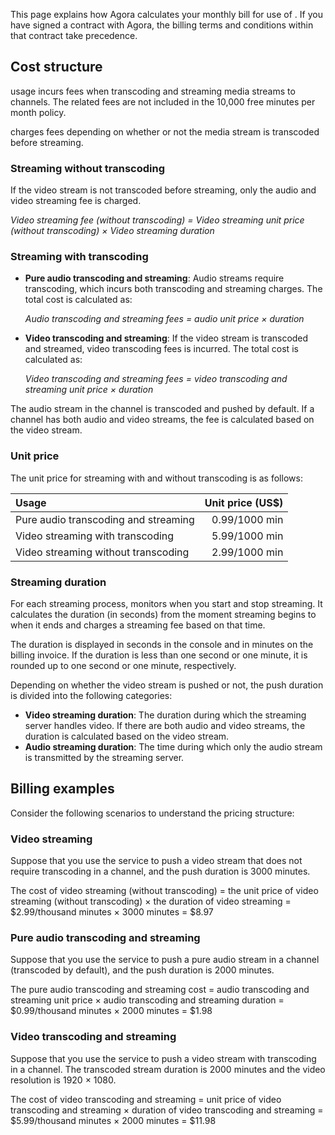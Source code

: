
This page explains how Agora calculates your monthly bill for use of <Vpd k="NAME" />. If you have signed a contract with Agora, the billing terms and conditions within that contract take precedence.

## Cost structure
<Vg k="COMPANY" /> <Vpd k="NAME" /> usage incurs fees when transcoding and streaming media streams to <Vg k="VSDK" /> channels. The related fees are not included in the 10,000 free minutes per month policy.

<Vg k="COMPANY" /> charges fees depending on whether or not the media stream is transcoded before streaming.

### Streaming without transcoding

If the video stream is not transcoded before streaming, only the audio and video streaming fee is charged. 

*Video streaming fee (without transcoding) = Video streaming unit price (without transcoding) × Video streaming duration*

### Streaming with transcoding

- **Pure audio transcoding and streaming**: Audio streams require transcoding, which incurs both transcoding and streaming charges. The total cost is calculated as: 
    
    *Audio transcoding and streaming fees = audio unit price × duration*

- **Video transcoding and streaming**: If the video stream is transcoded and streamed, video transcoding fees is incurred. The total cost is calculated as: 
    
    *Video transcoding and streaming fees = video transcoding and streaming unit price × duration*

<Admonition type="info">
The audio stream in the channel is transcoded and pushed by default.
If a channel has both audio and video streams, the fee is calculated based on the video stream.
</Admonition>

### Unit price

The unit price for streaming with and without transcoding is as follows:

|Usage                                 | Unit price (US$) |
|:--------------------------------------|------------------:|
| Pure audio transcoding and streaming | 0.99/1000 min   |
| Video streaming with transcoding     | 5.99/1000 min   |
| Video streaming without transcoding  | 2.99/1000 min   |

### Streaming duration

For each streaming process, <Vg k="COMPANY" /> monitors when you start and stop streaming. It calculates the duration (in seconds) from the moment streaming begins to when it ends and charges a streaming fee based on that time.

<Admonition type="info">
The duration is displayed in seconds in the <Vg k="COMPANY" /> console and in minutes on the billing invoice. If the duration is less than one second or one minute, it is rounded up to one second or one minute, respectively.
</Admonition>

Depending on whether the video stream is pushed or not, the push duration is divided into the following categories:

- **Video streaming duration**: The duration during which the streaming server handles video. If there are both audio and video streams, the duration is calculated based on the video stream.
- **Audio streaming duration**: The time during which only the audio stream is transmitted by the streaming server.

## Billing examples

Consider the following scenarios to understand the pricing structure:

### Video streaming
Suppose that you use the <Vpd k="NAME" /> service to push a video stream that does not require transcoding in a channel, and the push duration is 3000 minutes.

The cost of video streaming (without transcoding) = the unit price of video streaming (without transcoding) × the duration of video streaming = $2.99/thousand minutes × 3000 minutes = $8.97

### Pure audio transcoding and streaming
Suppose that you use the <Vpd k="NAME" /> service to push a pure audio stream in a channel (transcoded by default), and the push duration is 2000 minutes.

The pure audio transcoding and streaming cost = audio transcoding and streaming unit price × audio transcoding and streaming duration = $0.99/thousand minutes × 2000 minutes = $1.98

### Video transcoding and streaming
Suppose that you use the <Vpd k="NAME" /> service to push a video stream with transcoding in a channel. The transcoded stream duration is 2000 minutes and the video resolution is 1920 × 1080.

The cost of video transcoding and streaming = unit price of video transcoding and streaming × duration of video transcoding and streaming = $5.99/thousand minutes × 2000 minutes = $11.98